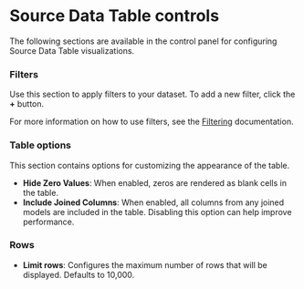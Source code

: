 # Source Data Table controls

The following sections are available in the control panel for configuring Source Data Table visualizations.

### Filters

Use this section to apply filters to your dataset. To add a new filter, click the **+** button.

For more information on how to use filters, see the [Filtering](../filter) documentation.

### Table options
This section contains options for customizing the appearance of the table.
- **Hide Zero Values**: When enabled, zeros are rendered as blank cells in the table.
- **Include Joined Columns**: When enabled, all columns from any joined models are included in the table. Disabling this option can help improve performance.

### Rows

- **Limit rows**: Configures the maximum number of rows that will be displayed. Defaults to 10,000.
